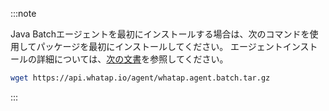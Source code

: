 :::note

Java Batchエージェントを最初にインストールする場合は、次のコマンドを使用してパッケージを最初にインストールしてください。 エージェントインストールの詳細については、[次の文書](../../java/add-jvm-opt/batch-app)を参照してください。

```bash
wget https://api.whatap.io/agent/whatap.agent.batch.tar.gz
```

:::

